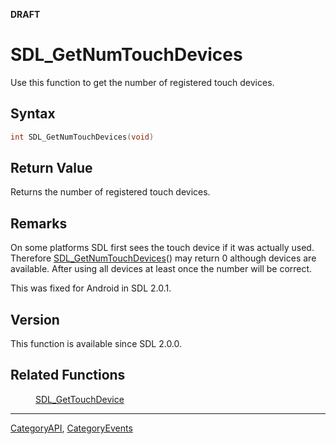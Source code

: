 <span color="red">'''DRAFT'''</span>


<!-- #*^*^*^*^*See http://wiki.libsdl.org/moin.cgi/SGFunctions for details on editing this page*^*^*^*^* -->


= SDL_GetNumTouchDevices =
Use this function to get the number of registered touch devices.




== Syntax ==
<syntaxhighlight lang='c++'>
int SDL_GetNumTouchDevices(void)
</syntaxhighlight>


== Return Value ==
Returns the number of registered touch devices.



== Remarks ==
On some platforms SDL first sees the touch device if it was actually used.
Therefore [[SDL_GetNumTouchDevices]]() may return 0 although devices are available.
After using all devices at least once the number will be correct.

This was fixed for Android in SDL 2.0.1.

== Version ==
This function is available since SDL 2.0.0.

== Related Functions ==
:[[SDL_GetTouchDevice]]

----
[[CategoryAPI]], [[CategoryEvents]]
<!-- #See the Style Guide for instructions on editing the footer. -->
